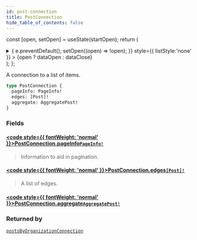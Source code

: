 ```yaml
---
id: post-connection
title: PostConnection
hide_table_of_contents: false
---
```






const [open, setOpen] = useState(startOpen);
return (
<details {...(open ? { open: true } : {})} className="details" style={{ border:'none', boxShadow:'none', background:'var(--ifm-background-color)' }}>
<summary
onClick={(e) => {
e.preventDefault();
setOpen((open) => !open);
}}
style={{ listStyle:'none' }} >
{open ? dataOpen : dataClose}
</summary>
{open && children}
</details>
);
};

A connection to a list of items.

```graphql
type PostConnection {
  pageInfo: PageInfo!
  edges: [Post]!
  aggregate: AggregatePost!
}
```

### Fields

#### [<code style={{ fontWeight: 'normal' }}>PostConnection.<b>pageInfo</b></code>](#)<Bullet />[`PageInfo!`](../../../docs/schema/objects/page-info) <Badge class="secondary" text="non-null"/> <Badge class="secondary" text="object"/>

> Information to aid in pagination.

#### [<code style={{ fontWeight: 'normal' }}>PostConnection.<b>edges</b></code>](#)<Bullet />[`[Post]!`](../../../docs/schema/objects/post) <Badge class="secondary" text="non-null"/> <Badge class="secondary" text="object"/>

> A list of edges.

#### [<code style={{ fontWeight: 'normal' }}>PostConnection.<b>aggregate</b></code>](#)<Bullet />[`AggregatePost!`](../../../docs/schema/objects/aggregate-post) <Badge class="secondary" text="non-null"/> <Badge class="secondary" text="object"/>

>

### Returned by

[`postsByOrganizationConnection`](../../../docs/schema/queries/posts-by-organization-connection) <Badge class="secondary" text="query"/>
